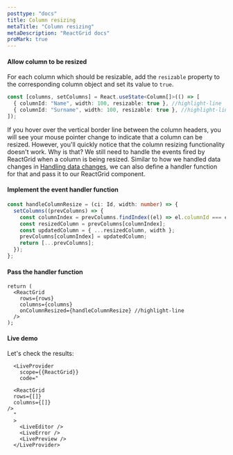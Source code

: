 ```yaml
---
posttype: "docs"
title: Column resizing
metaTitle: "Column resizing"
metaDescription: "ReactGrid docs"
proMark: true
---
```



#### Allow column to be resized

For each column which should be resizable, add the `resizable` property
to the corresponding column object and set its value to `true`.

```ts
const [columns, setColumns] = React.useState<Column[]>(() => [
  { columnId: "Name", width: 100, resizable: true }, //highlight-line
  { columnId: "Surname", width: 100, resizable: true }, //highlight-line
]);
```

If you hover over the vertical border line between the column headers,
you will see your mouse pointer change to indicate that a column can be resized.
However, you'll quickly notice that the column resizing functionality doesn't work.
Why is that? We still need to handle the events fired by ReactGrid when a column is being resized.
Similar to how we handled data changes in [Handling data changes](/docs/3.0/2-implementing-core-features/1-handling-changes/),
we can also define a handler function for that and pass it to our ReactGrid component.

#### Implement the event handler function

```ts
const handleColumnResize = (ci: Id, width: number) => {
  setColumns((prevColumns) => {
    const columnIndex = prevColumns.findIndex((el) => el.columnId === ci);
    const resizedColumn = prevColumns[columnIndex];
    const updatedColumn = { ...resizedColumn, width };
    prevColumns[columnIndex] = updatedColumn;
    return [...prevColumns];
  });
};
```

#### Pass the handler function

```tsx
return (
  <ReactGrid
    rows={rows}
    columns={columns}
    onColumnResized={handleColumnResize} //highlight-line
  />
);
```

#### Live demo

Let's check the results:

      <LiveProvider
        scope={{ReactGrid}}
        code="

      <ReactGrid
      rows={[]}
      columns={[]}
    />
      "
      >
        <LiveEditor />
        <LiveError />
        <LivePreview />
      </LiveProvider>
